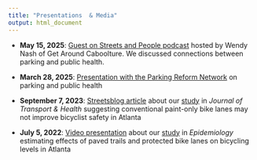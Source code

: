```yaml
---
title: "Presentations  & Media"
output: html_document
---
```


-   **May 15, 2025**: [Guest on Streets and People podcast](https://getaroundcaboolture.au/s2e16-pnp-michael-garber-links-parking-to-public-health/) hosted by Wendy Nash of Get Around Caboolture. We discussed connections between parking and public health.

-   **March 28, 2025**: [Presentation with the Parking Reform Network](https://www.youtube.com/watch?v=XrfSsqcEyFU) on parking and public health

-   **September 7, 2023**: [Streetsblog article](https://usa.streetsblog.org/2023/09/07/study-paint-only-bike-lanes-may-increase-crashes) about our [study](https://www.sciencedirect.com/science/article/pii/S2214140523001056) in *Journal of Transport & Health* suggesting conventional paint-only bike lanes may not improve bicyclist safety in Atlanta

-   **July 5, 2022**: [Video presentation](https://www.youtube.com/watch?v=GJ7QzcFeCnk) about our [study](https://pmc.ncbi.nlm.nih.gov/articles/PMC9211442/) in *Epidemiology* estimating effects of paved trails and protected bike lanes on bicycling levels in Atlanta
